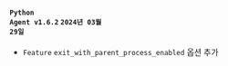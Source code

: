 #### <code class='changelog-service'>Python Agent v1.6.2</code> <code class='changelog-date'>2024년 03월 29일</code>

- <code class="Feature">Feature</code> <code>exit_with_parent_process_enabled</code> 옵션 추가


